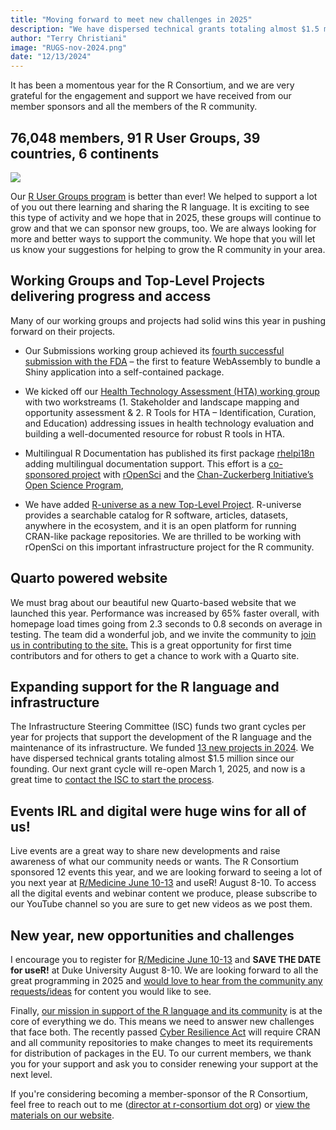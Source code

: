 ```yaml
---
title: "Moving forward to meet new challenges in 2025"
description: "We have dispersed technical grants totaling almost $1.5 million since our founding, including 13 new projects in 2024."
author: "Terry Christiani"
image: "RUGS-nov-2024.png"
date: "12/13/2024"
---
```


It has been a momentous year for the R Consortium, and we are very
grateful for the engagement and support we have received from our member
sponsors and all the members of the R community.

## 76,048 members, 91 R User Groups, 39 countries, 6 continents

![](RUGS-nov-2024.png)

Our [R User Groups program](https://r-consortium.org/all-projects/rugsprogram.html) is better than
ever! We helped to support a lot of you out there learning and sharing
the R language. It is exciting to see this type of activity and we hope
that in 2025, these groups will continue to grow and that we can sponsor
new groups, too. We are always looking for more and better ways to
support the community. We hope that you will let us know your
suggestions for helping to grow the R community in your area.

## Working Groups and Top-Level Projects delivering progress and access

Many of our working groups and projects had solid wins this year in
pushing forward on their projects.

-   Our Submissions working group achieved its [fourth successful
    submission with the
    FDA](https://r-consortium.org/posts/using-r-to-submit-research-to-the-fda-pilot-4-successfully-submitted/)
    -- the first to feature WebAssembly to bundle a Shiny application
    into a self-contained package.

-   We kicked off our [Health Technology Assessment (HTA) working
    group](https://r-consortium.org/posts/health-technology-assessment-hta-working-group-kickoff-meeting/)
    with two workstreams (1. Stakeholder and landscape mapping and
    opportunity assessment & 2. R Tools for HTA -- Identification,
    Curation, and Education) addressing issues in health technology
    evaluation and building a well-documented resource for robust R
    tools in HTA.

-   Multilingual R Documentation has published its first package
    [rhelpi18n](https://github.com/eliocamp/rhelpi18n) adding
    multilingual documentation support. This effort is a [co-sponsored
    project](https://ropensci.org/multilingual-publishing/) with
    [rOpenSci](https://www.ropensci.org) and the [Chan-Zuckerberg
    Initiative's Open Science Program](https://czi.co/OpenScience),

-   We have added [R-universe as a new Top-Level
    Project](https://r-consortium.org/posts/r-universe-named-r-consortiums-newest-top-level-project/).
    R-universe provides a searchable catalog for R software, articles,
    datasets, anywhere in the ecosystem, and it is an open platform for
    running CRAN-like package repositories. We are thrilled to be
    working with rOpenSci on this important infrastructure project for
    the R community.

## Quarto powered website

We must brag about our beautiful new Quarto-based website that we
launched this year. Performance was increased by 65% faster overall, with homepage load times going from 2.3 seconds to 0.8 seconds on average in testing. The
team did a wonderful job, and we invite the community to [join us in
contributing to the
site.](https://github.com/RConsortium/rconsortium_website#contributing-to-this-website)
This is a great opportunity for first time contributors and for others
to get a chance to work with a Quarto site.

## Expanding support for the R language and infrastructure

The Infrastructure Steering Committee (ISC) funds two grant cycles per
year for projects that support the development of the R language and the
maintenance of its infrastructure. We funded [13 new projects in
2024](https://r-consortium.org/all-projects/funded-projects.html). We
have dispersed technical grants totaling almost \$1.5 million since our
founding. Our next grant cycle will re-open March 1, 2025, and now is a
great time to [contact the ISC to start the
process](https://r-consortium.org/all-projects/callforproposals.html).

## Events IRL and digital were huge wins for all of us!

Live events are a great way to share new developments and raise
awareness of what our community needs or wants. The R Consortium
sponsored 12 events this year, and we are looking forward to seeing a
lot of you next year at [R/Medicine June
10-13](https://rconsortium.github.io/RMedicine_website/) and useR!
August 8-10. To access all the digital events and webinar content we
produce, please subscribe to our YouTube channel so you are sure to get
new videos as we post them.

## New year, new opportunities and challenges

I encourage you to register for [R/Medicine June
10-13](https://rconsortium.github.io/RMedicine_website/) and **SAVE THE
DATE for useR!** at Duke University August 8-10. We are looking forward
to all the great programming in 2025 and [would love to hear from the
community any
requests/ideas](https://r-consortium.org/about/contact.html) for content
you would like to see.

Finally, [our mission in support of the R language and its
community](https://r-consortium.org/about/) is at the core of everything
we do. This means we need to answer new challenges that face both. The
recently passed [Cyber Resilience
Act](https://digital-strategy.ec.europa.eu/en/policies/cyber-resilience-act)
will require CRAN and all community repositories to make changes to meet
its requirements for distribution of packages in the EU. To our current
members, we thank you for your support and ask you to consider renewing
your support at the next level. 

If you\'re considering becoming a
member-sponsor of the R Consortium, feel free to reach out to me
([director at r-consortium dot
org](mailto:director@r-consrtium.org?subject=R%20Consortium%20Membership))
or [view the materials on our
website](https://r-consortium.org/about/join.html#joining-the-r-consortium-is-easy.).

